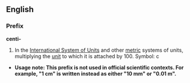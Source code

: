 ==English==
===Prefix===
'''centi-'''

#In the [[International System of Units]] and other [[metric]] systems of units, multiplying the [[unit]] to which it is attached by 100. Symbol: c
*'''Usage note: This prefix is not used in official scientific contexts.  For example, "1 cm" is written instead as either "10 mm" or "0.01 m".'''